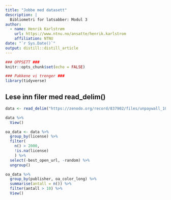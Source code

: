 ```yaml
---
title: "Jobbe med datasett"
description: |
  Bibliometri for latsabber: Modul 3
author:
  - name: Henrik Karlstrøm 
    url: https://www.ntnu.no/ansatte/henrik.karlstrom
    affiliation: NTNU
date: "`r Sys.Date()`"
output: distill::distill_article
---
```


```r

### OPPSETT ###
knitr::opts_chunk$set(echo = FALSE)

### Pakkene vi trenger ###
library(tidyverse)

```

## Lese inn filer med read_delim()

```r
data <- read_delim("https://zenodo.org/record/837902/files/unpaywall_100k.csv.gz", delim = ",")

data %>%
  View()

oa_data <- data %>%
  group_by(license) %>%
  filter(
    n() > 2000,
    !is.na(license)
    ) %>%
  select(-best_open_url, -random) %>%
  ungroup()
```

```r
oa_data %>%
  group_by(publisher, oa_color_long) %>%
  summarise(antall = n()) %>%
  filter(antall > 10) %>%
  View()
```

